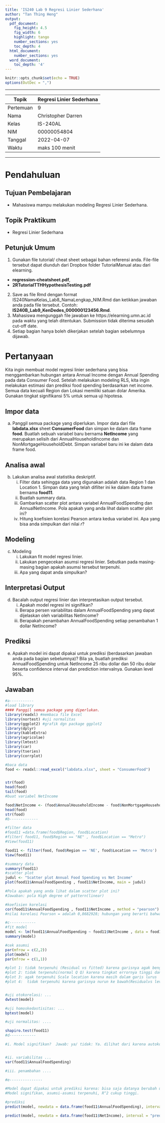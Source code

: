 ---
title: 'IS240 Lab 9 Regresi Linier Sederhana'
author: "Tan Thing Heng"
output:
  pdf_document:
    fig_height: 4.5
    fig_width: 6
    highlight: tango
    number_sections: yes
    toc_depth: 4
  html_document:
    number_sections: yes
  word_document:
    toc_depth: '4'
---

```{r setup, include=FALSE, message=FALSE, warning=FALSE}
knitr::opts_chunk$set(echo = TRUE)
options(OutDec = ",")
```

******************************************************
Topik    | Regresi Linier Sederhana
---------|----------             
Pertemuan| 9   
Nama     | Christopher Darren     
Kelas    | IS-240AL       
NIM      | 00000054804    
Tanggal  | 2022-04-07
Waktu    | maks 100 menit
******************************************************

# Pendahuluan

## Tujuan Pembelajaran

- Mahasiswa mampu melakukan modeling Regresi Linier Sederhana.

## Topik Praktikum

- Regresi Linier Sederhana


## Petunjuk Umum

1. Gunakan file tutorial/ cheat sheet sebagai bahan referensi anda. File-file tersebut dapat diunduh dari Dropbox folder TutorialManual atau dari elearning.        
- **regression-cheatsheet.pdf**,     
- **2RTutorialTTHHypothesisTesting.pdf**

2. Save as file Rmd dengan format  IS240NamaKelas_Lab8_NamaLengkap_NIM.Rmd dan ketikkan jawaban anda pada file tersebut. Contoh: **IS240B_Lab9_KenDedes_000000123456.Rmd**. 
3. Mahasiswa mengunggah file jawaban ke https://elearning.umn.ac.id pada waktu yang telah ditentukan. Submission tidak diterima sesudah cut-off date.
4. Setiap bagian hanya boleh dikerjakan setelah bagian sebelumnya dijawab. 


# Pertanyaan

Kita ingin membuat model regresi linier sederhana yang bisa menggambarkan hubungan antara Annual Income dengan Annual Spending pada data Consumer Food. Setelah melakukan modeling RLS, kita ingin melakukan estimasi dan prediksi food spending berdasarkan net income. Semua data kecuali Region dan Lokasi memiliki satuan dolar Amerika.    
Gunakan tingkat signifikansi 5% untuk semua uji hipotesa.

## Impor data

a. Panggil semua package yang diperlukan. Impor data dari file **labdata.xlsx** sheet **ConsumerFood** dan simpan ke dalam data frame **food**. Buatlah sebuah variabel baru bernama **NetIncome** yang merupakan selisih dari AnnualHouseholdIncome dan NonMortgageHouseholdDebt. Simpan variabel baru ini ke dalam data frame food. 

## Analisa awal

b. Lakukan analisa awal statistika deskriptif.
   i. Filter data sehingga data yang digunakan adalah data Region 1 dan Location 1. Simpan data yang telah difilter ini ke dalam data frame bernama **food11**. 
   ii. Buatlah summary data. 
   iii. Gambarkan scatter plot antara variabel AnnualFoodSpending dan AnnualNetIncome. Pola apakah yang anda lihat dalam scatter plot ini?
   iv. Hitung koefisien korelasi Pearson antara kedua variabel ini. Apa yang bisa anda simpulkan dari nilai $r$?
   
## Modeling

c. Modeling
    i. Lakukan fit model regresi linier. 
    ii. Lakukan pengecekan asumsi regresi linier. Sebutkan pada masing-masing bagian apakah asumsi tersebut terpenuhi. 
    iii. Apa yang dapat anda simpulkan? 

## Interpretasi Output

d. Bacalah output regresi linier dan interpretasikan output tersebut. 
   i. Apakah model regresi ini signifikan?
   ii. Berapa persen variabilitas dalam AnnualFoodSpending yang dapat dijelaskan oleh variabilitas NetIncome?
   iii. Berapakah penambahan AnnualFoodSpending setiap penambahan 1 dollar NetIncome?

## Prediksi 

e. Apakah model ini dapat dipakai untuk prediksi (berdasarkan jawaban anda pada bagian sebelumnya)? Bila ya, buatlah prediksi AnnualFoodSpending untuk NetIncome 25 ribu dollar dan 50 ribu dolar beserta confidence interval dan prediction intervalnya. Gunakan level 95%.

## Jawaban

```{r message=FALSE, warning=FALSE}

#a-----------
#load library
#### Panggil semua package yang diperlukan.
library(readxl) #membaca file Excel
library(nortest) #uji normalitas
library(ggplot2) #grafik dgn package ggplot2
library(dplyr)
library(kableExtra)
library(agricolae)
library(lmtest)
library(car)
library(tseries)
library(corrplot)

#baca data
food <- readxl::read_excel("labdata.xlsx", sheet = "ConsumerFood")


str(food)
head(food)
tail(food)
#buat variabel NetIncome

food$NetIncome <- (food$AnnualHouseholdIncome - food$NonMortgageHouseholdDebt)
head(food)
str(food)
#b-------------

#filter data
#food11 =data.frame(food$Region, food$Location)
#filter( food11, food$Region == "NE" , food$Location == "Metro")
#View(food11)

food11 <- filter(food, food$Region == 'NE', food$Location == 'Metro')
View(food11)

#summary data
summary(food11)
#scatter plot
judul <- "Scatter plot Annual Food Spending vs Net Income"
plot(food11$AnnualFoodSpending , food11$NetIncome, main = judul)

#Pola apakah yang anda lihat dalam scatter plot ini? 
#Jawaban: pola High degree of pattern(linear)

#koefisien korelasi
cor(food11$AnnualFoodSpending , food11$NetIncome , method = "pearson")
#nilai korelasi Pearson = adalah 0,8682928; hubungan yang berarti bahwa korelasinya kuat karena > 98% koefiesiennya

#c------------
#fit model
model <- lm(food11$AnnualFoodSpending ~ food11$NetIncome , data = food11)
summary(model)

#cek asumsi
par(mfrow = c(2,2))
plot(model)
par(mfrow = c(1,1))

#plot 1: tidak terpenuhi (Residual vs fitted) karena garisnya agak bengkok
#plot 2: tidak terpenuhi(normal Q Q) karena tingkat errornya tinggi dan sudah melewati batas garis lurus.
#plot 3: agak terpenuhi Scale location karena masih dalam garis lurus
#plot 4:  tidak terpenuhi karena garisnya nurun ke bawah(Residualvs leverage)


#uji otokorelasi: ...
dwtest(model)

#uji homoskedastisitas: ...
bptest(model)

#uji normalitas: ....

shapiro.test(food11)
#d------------

#i. Model signifikan?  Jawab: ya/ tidak: Ya. dilihat dari karena autokorelasinya lebih besar dari 0  nol serta p-value itu normal.(telah dibuktikan oleh BP test serta VW test)


#ii. variabilitas ...
var(food11$AnnualFoodSpending)

#iii. penambahan ....

#e---------------

#Model dapat dipakai untuk prediksi karena: bisa saja datanya berubah ubah untuk kedepannya
#Model signifikan, asumsi-asumsi terpenuhi, R^2 cukup tinggi.

#prediksi 
predict(model, newdata = data.frame(food11$AnnualFoodSpending), interval = "prediction", conf.level = 0.95)

predict(model, newdata = data.frame(food11$NetIncome), interval = "prediction", conf.level = 0.95)



```


